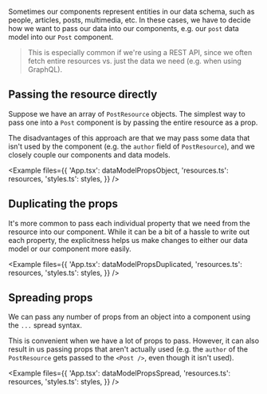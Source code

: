 
Sometimes our components represent entities in our data schema, such as people, articles, posts, multimedia, etc. In these cases, we have to decide how we want to pass our data into our components, e.g. our `post` data model into our `Post` component.

> This is especially common if we're using a REST API, since we often fetch entire resources vs. just the data we need (e.g. when using GraphQL).

## Passing the resource directly

Suppose we have an array of `PostResource` objects. The simplest way to pass one into a `Post` component is by passing the entire resource as a prop.

The disadvantages of this approach are that we may pass some data that isn't used by the component (e.g. the `author` field of `PostResource`), and we closely couple our components and data models.

<Example
  files={{
    'App.tsx': dataModelPropsObject,
    'resources.ts': resources,
    'styles.ts': styles,
  }}
/>

## Duplicating the props

It's more common to pass each individual property that we need from the resource into our component. While it can be a bit of a hassle to write out each property, the explicitness helps us make changes to either our data model or our component more easily.

<Example
  files={{
    'App.tsx': dataModelPropsDuplicated,
    'resources.ts': resources,
    'styles.ts': styles,
  }}
/>

## Spreading props

We can pass any number of props from an object into a component using the `...` spread syntax.

This is convenient when we have a lot of props to pass. However, it can also result in us passing props that aren't actually used (e.g. the `author` of the `PostResource` gets passed to the `<Post />`, even though it isn't used).

<Example
  files={{
    'App.tsx': dataModelPropsSpread,
    'resources.ts': resources,
    'styles.ts': styles,
  }}
/>
